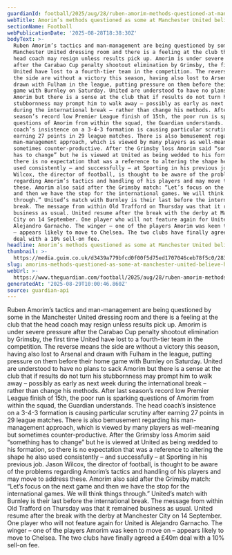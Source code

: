 ```yaml
---
guardianId: football/2025/aug/28/ruben-amorim-methods-questioned-at-manchester-united
webTitle: Amorim’s methods questioned as some at Manchester United believe he may quit
sectionName: Football
webPublicationDate: '2025-08-28T18:38:30Z'
bodyText: >-
  Ruben Amorim’s tactics and man-management are being questioned by some in the
  Manchester United dressing room and there is a feeling at the club that the
  head coach may resign unless results pick up. Amorim is under severe pressure
  after the Carabao Cup penalty shootout elimination by Grimsby, the first time
  United have lost to a fourth-tier team in the competition. The reverse means
  the side are without a victory this season, having also lost to Arsenal and
  drawn with Fulham in the league, putting pressure on them before their home
  game with Burnley on Saturday. United are understood to have no plans to sack
  Amorim but there is a sense at the club that if results do not turn his
  stubbornness may prompt him to walk away – possibly as early as next week
  during the international break – rather than change his methods. After last
  season’s record low Premier League finish of 15th, the poor run is sparking
  questions of Amorim from within the squad, the Guardian understands. The head
  coach’s insistence on a 3-4-3 formation is causing particular scrutiny after
  earning 27 points in 29 league matches. There is also bemusement regarding his
  man-management approach, which is viewed by many players as well-meaning but
  sometimes counter-productive. After the Grimsby loss Amorim said “something
  has to change” but he is viewed at United as being wedded to his formation, so
  there is no expectation that was a reference to altering the shape he also
  used consistently – and successfully – at Sporting in his previous job. Jason
  Wilcox, the director of football, is thought to be aware of the problems
  regarding Amorim’s tactics and handling of his players and may move to address
  these. Amorim also said after the Grimsby match: “Let’s focus on the next game
  and then we have the stop for the international games. We will think things
  through.” United’s match with Burnley is their last before the international
  break. The message from within Old Trafford on Thursday was that it remained
  business as usual. United resume after the break with the derby at Manchester
  City on 14 September. One player who will not feature again for United is
  Alejandro Garnacho. The winger – one of the players Amorim was keen to move on
  – appears likely to move to Chelsea. The two clubs have finally agreed a £40m
  deal with a 10% sell-on fee.
headline: Amorim’s methods questioned as some at Manchester United believe he may quit
thumbnail: >-
  https://media.guim.co.uk/d3439a779bfcd0f00f5d75ed1707046ceb78f5c0/283_0_4821_3856/500.jpg
slug: amorims-methods-questioned-as-some-at-manchester-united-believe-he-may-quit
webUrl: >-
  https://www.theguardian.com/football/2025/aug/28/ruben-amorim-methods-questioned-at-manchester-united
generatedAt: '2025-08-29T10:00:46.860Z'
source: guardian-api
---
```

Ruben Amorim’s tactics and man-management are being questioned by some in the Manchester United dressing room and there is a feeling at the club that the head coach may resign unless results pick up. Amorim is under severe pressure after the Carabao Cup penalty shootout elimination by Grimsby, the first time United have lost to a fourth-tier team in the competition. The reverse means the side are without a victory this season, having also lost to Arsenal and drawn with Fulham in the league, putting pressure on them before their home game with Burnley on Saturday. United are understood to have no plans to sack Amorim but there is a sense at the club that if results do not turn his stubbornness may prompt him to walk away – possibly as early as next week during the international break – rather than change his methods. After last season’s record low Premier League finish of 15th, the poor run is sparking questions of Amorim from within the squad, the Guardian understands. The head coach’s insistence on a 3-4-3 formation is causing particular scrutiny after earning 27 points in 29 league matches. There is also bemusement regarding his man-management approach, which is viewed by many players as well-meaning but sometimes counter-productive. After the Grimsby loss Amorim said “something has to change” but he is viewed at United as being wedded to his formation, so there is no expectation that was a reference to altering the shape he also used consistently – and successfully – at Sporting in his previous job. Jason Wilcox, the director of football, is thought to be aware of the problems regarding Amorim’s tactics and handling of his players and may move to address these. Amorim also said after the Grimsby match: “Let’s focus on the next game and then we have the stop for the international games. We will think things through.” United’s match with Burnley is their last before the international break. The message from within Old Trafford on Thursday was that it remained business as usual. United resume after the break with the derby at Manchester City on 14 September. One player who will not feature again for United is Alejandro Garnacho. The winger – one of the players Amorim was keen to move on – appears likely to move to Chelsea. The two clubs have finally agreed a £40m deal with a 10% sell-on fee.
